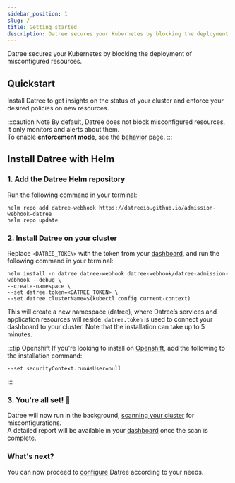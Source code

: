 ```yaml
---
sidebar_position: 1
slug: /
title: Getting started
description: Datree secures your Kubernetes by blocking the deployment of misconfigured resources
---
```



Datree secures your Kubernetes by blocking the deployment of misconfigured resources.

## Quickstart

Install Datree to get insights on the status of your cluster and enforce your desired policies on new resources.

:::caution Note
By default, Datree does not block misconfigured resources, it only monitors and alerts about them.  
To enable **enforcement mode**, see the [behavior](/configuration/behavior) page.
:::

## Install Datree with Helm

### 1. Add the Datree Helm repository
Run the following command in your terminal:
```terminal
helm repo add datree-webhook https://datreeio.github.io/admission-webhook-datree
helm repo update
```

### 2. Install Datree on your cluster
Replace `<DATREE_TOKEN>` with the token from your [dashboard](https://app.datree.io/), and run the following command in your terminal:  
```terminal
helm install -n datree datree-webhook datree-webhook/datree-admission-webhook --debug \
--create-namespace \
--set datree.token=<DATREE_TOKEN> \
--set datree.clusterName=$(kubectl config current-context)
```

This will create a new namespace (datree), where Datree’s services and application resources will reside. `datree.token` is used to connect your dashboard to your cluster. Note that the installation can take up to 5 minutes.

:::tip Openshift
If you're looking to install on [Openshift](https://docs.openshift.com/), add the following to the installation command:
```
--set securityContext.runAsUser=null
```
:::

### 3. You're all set! 🎉
Datree will now run in the background, [scanning your cluster](/configuration/cluster-scan) for misconfigurations.  
A detailed report will be available in your [dashboard](https://app.datree.io/) once the scan is complete.

### What's next?

You can now proceed to [configure](/configuration/behavior) Datree according to your needs.
